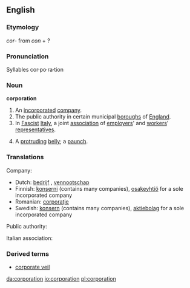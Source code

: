 {{wikipedia}}
==English==

===Etymology===
{{Lat}} ''cor-'' from ''con'' + ?

===Pronunciation===
Syllables
cor·po·ra·tion

===Noun===
'''corporation'''

#An [[incorporated]] [[company]].
#The public authority in certain municipal [[boroughs]] of [[England]].
#In [[Fascist]] [[Italy]], a joint [[association]] of [[employers]]' and [[workers]]' [[representatives]].
# {{US}} {{slang}} A [[protruding]] [[belly]]; a [[paunch]].

===Translations===
Company:

*Dutch: [[bedrijf]] {{n}}, [[vennootschap]] {{n}}
*Finnish: [[konserni]] (contains many companies), [[osakeyhtiö]] for a sole incorporated company
*Romanian: [[corporaţie]] {{f}}
*Swedish: [[konsern]] (contains many companies), [[aktiebolag]] for a sole incorporated company

Public authority:

Italian association:

===Derived terms===
* [[corporate veil]]

[[da:corporation]]
[[io:corporation]]
[[pl:corporation]]